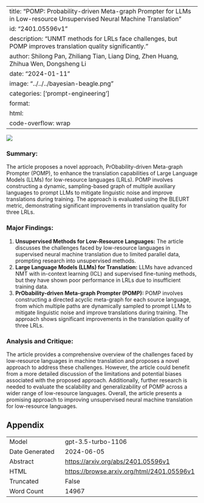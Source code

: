 
---
title: "POMP: Probability-driven Meta-graph Prompter for LLMs in Low-resource Unsupervised Neural Machine Translation"
id: "2401.05596v1"
description: "UNMT methods for LRLs face challenges, but POMP improves translation quality significantly."
author: Shilong Pan, Zhiliang Tian, Liang Ding, Zhen Huang, Zhihua Wen, Dongsheng Li
date: "2024-01-11"
image: "../../../bayesian-beagle.png"
categories: ['prompt-engineering']
format:
  html:
    code-overflow: wrap
---

![](../../../bayesian-beagle.png)

### **Summary:**
The article proposes a novel approach, PrObability-driven Meta-graph Prompter (POMP), to enhance the translation capabilities of Large Language Models (LLMs) for low-resource languages (LRLs). POMP involves constructing a dynamic, sampling-based graph of multiple auxiliary languages to prompt LLMs to mitigate linguistic noise and improve translations during training. The approach is evaluated using the BLEURT metric, demonstrating significant improvements in translation quality for three LRLs.

### Major Findings:
1. **Unsupervised Methods for Low-Resource Languages:** The article discusses the challenges faced by low-resource languages in supervised neural machine translation due to limited parallel data, prompting research into unsupervised methods.
2. **Large Language Models (LLMs) for Translation:** LLMs have advanced NMT with in-context learning (ICL) and supervised fine-tuning methods, but they have shown poor performance in LRLs due to insufficient training data.
3. **PrObability-driven Meta-graph Prompter (POMP):** POMP involves constructing a directed acyclic meta-graph for each source language, from which multiple paths are dynamically sampled to prompt LLMs to mitigate linguistic noise and improve translations during training. The approach shows significant improvements in the translation quality of three LRLs.

### Analysis and Critique:
The article provides a comprehensive overview of the challenges faced by low-resource languages in machine translation and proposes a novel approach to address these challenges. However, the article could benefit from a more detailed discussion of the limitations and potential biases associated with the proposed approach. Additionally, further research is needed to evaluate the scalability and generalizability of POMP across a wider range of low-resource languages. Overall, the article presents a promising approach to improving unsupervised neural machine translation for low-resource languages.

## Appendix

|          |          |
|----------|----------|
| Model     | gpt-3.5-turbo-1106       |
| Date Generated     | 2024-06-05       |
| Abstract | [https://arxiv.org/abs/2401.05596v1](https://arxiv.org/abs/2401.05596v1)        |
| HTML     | [https://browse.arxiv.org/html/2401.05596v1](https://browse.arxiv.org/html/2401.05596v1)       |
| Truncated       | False       |
| Word Count       | 14967       |
